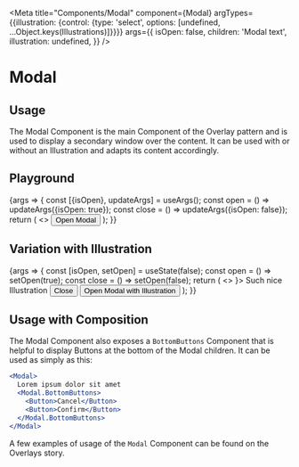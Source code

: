 
<Meta
  title="Components/Modal"
  component={Modal}
  argTypes={{illustration: {control: {type: 'select', options: [undefined, ...Object.keys(Illustrations)]}}}}
  args={{
    isOpen: false,
    children: 'Modal text',
    illustration: undefined,
  }}
/>

# Modal

## Usage

The Modal Component is the main Component of the Overlay pattern and is used to display a secondary window over the content.
It can be used with or without an Illustration and adapts its content accordingly.

## Playground

<Canvas>
  <Story name="Standard">
    {args => {
      const [{isOpen}, updateArgs] = useArgs();
      const open = () => updateArgs({isOpen: true});
      const close = () => updateArgs({isOpen: false});
      return (
        <>
          <Modal
            {...args}
            onClose={close}
            illustration={
              undefined === Illustrations[args.illustration]
                ? undefined
                : React.createElement(Illustrations[args.illustration])
            }
          />
          <Button onClick={open}>Open Modal</Button>
        </>
      );
    }}
  </Story>
</Canvas>

<ArgsTable story="Standard" />

## Variation with Illustration

<Canvas>
  <Story name="With Illustration">
    {args => {
      const [isOpen, setOpen] = useState(false);
      const open = () => setOpen(true);
      const close = () => setOpen(false);
      return (
        <>
          <Modal {...args} isOpen={isOpen} onClose={close} illustration={<Illustrations.ChannelsIllustration />}>
            Such nice Illustration
            <Modal.BottomButtons>
              <Button onClick={close}>Close</Button>
            </Modal.BottomButtons>
          </Modal>
          <Button onClick={open}>Open Modal with Illustration</Button>
        </>
      );
    }}
  </Story>
</Canvas>

## Usage with Composition

The Modal Component also exposes a `BottomButtons` Component that is helpful to display Buttons at the bottom of the Modal children. It can be used as simply as this:

```jsx
<Modal>
  Lorem ipsum dolor sit amet
  <Modal.BottomButtons>
    <Button>Cancel</Button>
    <Button>Confirm</Button>
  </Modal.BottomButtons>
</Modal>
```

A few examples of usage of the `Modal` Component can be found on the <LinkTo kind="Patterns/Overlays" story="Confirm Modal">Overlays story.</LinkTo>
